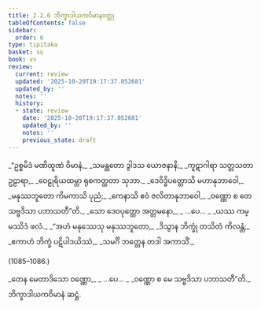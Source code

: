 ```yaml
---
title: 2.2.6 ဘိက္ခာဒါယကဝိမာနဝတ္ထု
tableOfContents: false
sidebar:
  order: 6
type: tipitaka
basket: su
book: vv
review:
  current: review
  updated: '2025-10-20T19:17:37.052681'
  updated_by: ''
  notes: ''
  history:
  - state: review
    date: '2025-10-20T19:17:37.052681'
    updated_by: ''
    notes: ''
    previous_state: draft
---
```



<DynamicBreadcrumb />


<ReviewStatus review={frontmatter.review} showDetails={true} />

<HypothesisAnnotation frontmatter={frontmatter} />

<Division number="1081" book="vv" e="ch" v="19" p="99">

<Paragraph number="927" type="verses" book="vv">
_“ဥစ္စမိဒံ မဏိထူဏံ ဝိမာနံ,_  
_သမန္တတော ဒွါဒသ ယောဇနာနိ;_  
_ကူဋာဂါရာ သတ္တသတာ ဥဠာရာ,_  
_ဝေဠုရိယထမ္ဘာ ရုစကတ္ထတာ သုဘာ._  

</Paragraph>

</Division>
<Division number="1082" book="vv" e="ch" v="19" p="99">

<Paragraph number="928" type="verses" book="vv">
_ဒေဝိဒ္ဓိပတ္တောသိ မဟာနုဘာဝေါ,_  
_မနုဿဘူတော ကိမကာသိ ပုညံ;_  
_ကေနာသိ ဧဝံ ဇလိတာနုဘာဝေါ,_  
_ဝဏ္ဏော စ တေ သဗ္ဗဒိသာ ပဘာသတီ”တိ._  

</Paragraph>

</Division>
<Division number="1083" book="vv" e="ch" v="19" p="99">

<Paragraph number="929" type="verses" book="vv">
_သော ဒေဝပုတ္တော အတ္တမနော,_  
_ …ပေ… _  
_ယဿ ကမ္မဿိဒံ ဖလံ._  

</Paragraph>

</Division>
<Division number="1084" book="vv" e="ch" v="19" p="99">

<Paragraph number="930" type="verses" book="vv">
_“အဟံ မနုဿေသု မနုဿဘူတော,_  
_ဒိသွာန ဘိက္ခုံ တသိတံ ကိလန္တံ;_  
_ဧကာဟံ ဘိက္ခံ ပဋိပါဒယိဿံ,_  
_သမင်္ဂိ ဘတ္တေန တဒါ အကာသိံ._  


(1085–1086.)
</Paragraph>

<Paragraph number="931" type="verses" book="vv">
_တေန မေတာဒိသော ဝဏ္ဏော,_  
_ …ပေ… _  
_ဝဏ္ဏော စ မေ သဗ္ဗဒိသာ ပဘာသတီ”တိ._  


</Paragraph>
</Division>

<Paragraph number="932" type="center" book="vv">
ဘိက္ခာဒါယကဝိမာနံ ဆဋ္ဌံ.
</Paragraph>